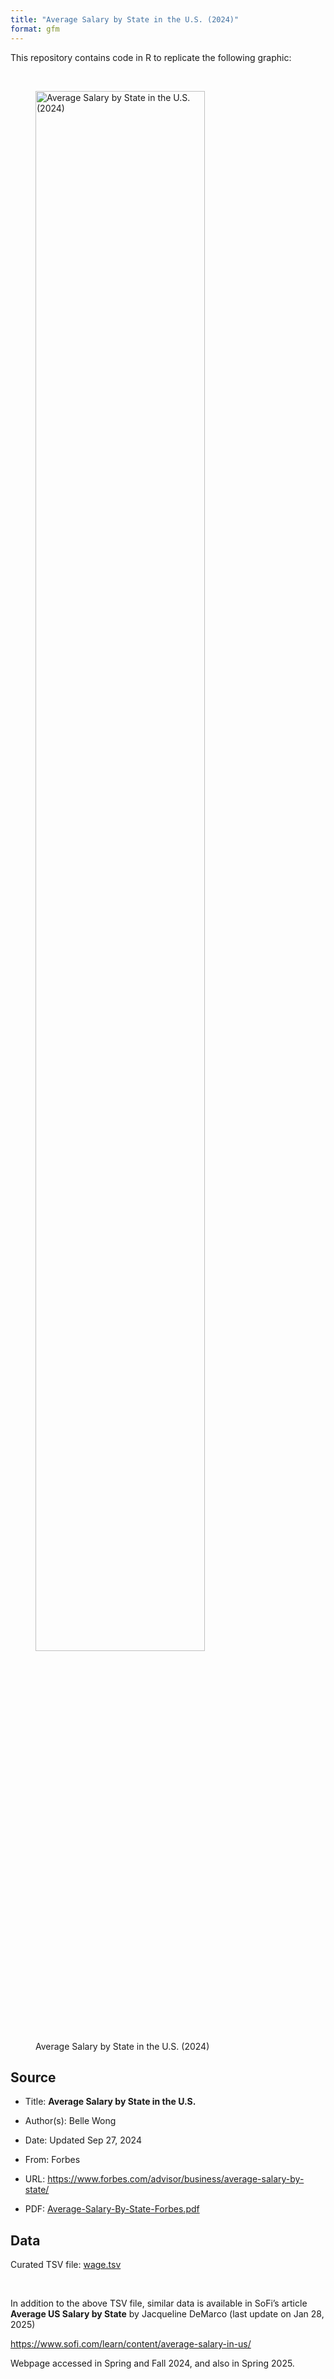 ```yaml
---
title: "Average Salary by State in the U.S. (2024)"
format: gfm
---
```


This repository contains code in R to replicate the following graphic:

\

![Average Salary by State in the U.S. (2024)](source/average-salary-by-state-in-the-us.png){width=80%}



## Source

- Title: __Average Salary by State in the U.S.__

- Author(s): Belle Wong

- Date: Updated Sep 27, 2024

- From: Forbes

- URL: <https://www.forbes.com/advisor/business/average-salary-by-state/>

- PDF: [Average-Salary-By-State-Forbes.pdf](source/Average-Salary-By-State-Forbes.pdf)



## Data

Curated TSV file: [wage.tsv](wage.tsv)

\

In addition to the above TSV file, similar data is available in SoFi's 
article __Average US Salary by State__ by Jacqueline DeMarco (last update
on Jan 28, 2025)

<https://www.sofi.com/learn/content/average-salary-in-us/>

Webpage accessed in Spring and Fall 2024, and also in Spring 2025.

